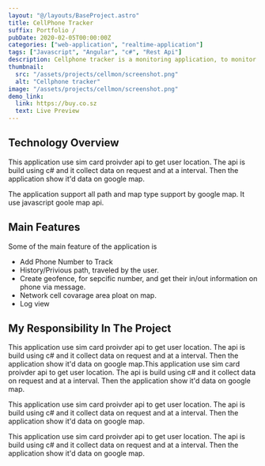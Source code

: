 ```yaml
---
layout: "@/layouts/BaseProject.astro"
title: CellPhone Tracker
suffix: Portfolio /
pubDate: 2020-02-05T00:00:00Z
categories: ["web-application", "realtime-application"]
tags: ["Javascript", "Angular", "c#", "Rest Api"]
description: Cellphone tracker is a monitoring application, to monitor someones location. travel path and pridict the future path. The application also have, geo fence and network covarage maps.
thumbnail:
  src: "/assets/projects/cellmon/screenshot.png"
  alt: "Cellphone tracker"
image: "/assets/projects/cellmon/screenshot.png"
demo_link:
  link: https://buy.co.sz
  text: Live Preview
---
```


## Technology Overview

This application use sim card proivder api to get user location. The api is build using c# and it collect data on request and at a interval. Then the application show it'd data on google map.

The application support all path and map type support by google map. It use javascript goole map api.

## Main Features

Some of the main feature of the application is

- Add Phone Number to Track
- History/Privious path, traveled by the user.
- Create geofence, for sepcific number, and get their in/out information on phone via message.
- Network cell covarage area ploat on map.
- Log view

## My Responsibility In The Project

This application use sim card proivder api to get user location. The api is build using c# and it collect data on request and at a interval. Then the application show it'd data on google map.This application use sim card proivder api to get user location. The api is build using c# and it collect data on request and at a interval. Then the application show it'd data on google map.

This application use sim card proivder api to get user location. The api is build using c# and it collect data on request and at a interval. Then the application show it'd data on google map.

This application use sim card proivder api to get user location. The api is build using c# and it collect data on request and at a interval. Then the application show it'd data on google map.
